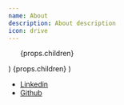 ```yaml
---
name: About
description: About description
icon: drive
---
```



  <nav class="not-prose">
    <ul class="flex flex-wrap gap-4">{props.children}</ul>
  </nav>
)

  <Link icon="file" external {...props}>
    {props.children}
  </Link>
)


- [Linkedin](https://www.linkedin.com/in/lanceguyatt/)
- [Github](https://github.com/lanceguyatt)

